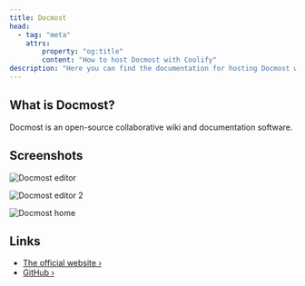```yaml
---
title: Docmost
head:
  - tag: "meta"
    attrs:
        property: "og:title"
        content: "How to host Docmost with Coolify"
description: "Here you can find the documentation for hosting Docmost with Coolify."
---
```



<Badge text="One-click setup." variant="note" size="large" />

## What is Docmost?

Docmost is an open-source collaborative wiki and documentation software.

## Screenshots

![Docmost editor](https://docmost.com/screenshots/editor.png)

![Docmost editor 2](https://docmost.com/screenshots/editor2.png)

![Docmost home](https://docmost.com/screenshots/home.png)

## Links

- [The official website ›](https://www.docmost.com/)
- [GitHub ›](https://github.com/docmost/docmost)
